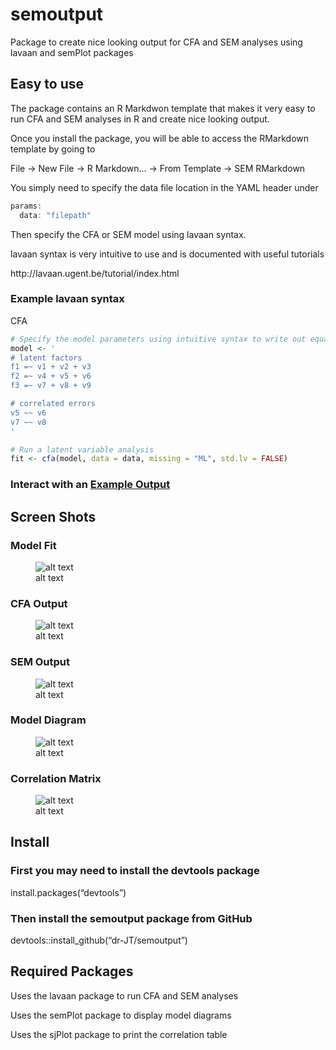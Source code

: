 # semoutput
Package to create nice looking output for CFA and SEM analyses using lavaan and semPlot packages

## Easy to use

The package contains an R Markdwon template that makes it very easy to run CFA and SEM analyses in R and create nice looking output.

Once you install the package, you will be able to access the RMarkdown template by going to

File -> New File -> R Markdown... -> From Template -> SEM RMarkdown

You simply need to specify the data file location in the YAML header under 

```r
params:
  data: "filepath"
```
  
Then specify the CFA or SEM model using lavaan syntax. 

lavaan syntax is very intuitive to use and is documented with useful tutorials

http://lavaan.ugent.be/tutorial/index.html

### Example lavaan syntax

CFA

```r
# Specify the model parameters using intuitive syntax to write out equations
model <- '
# latent factors
f1 =~ v1 + v2 + v3
f2 =~ v4 + v5 + v6
f3 =~ v7 + v8 + v9

# correlated errors
v5 ~~ v6
v7 ~~ v8
'

# Run a latent variable analysis
fit <- cfa(model, data = data, missing = "ML", std.lv = FALSE)

```

### Interact with an [Example Output](http://englelab.gatech.edu/R/Example_semoutput.html)

## Screen Shots

### Model Fit

![alt text](https://github.com/dr-JT/semoutput/blob/master/Example/ModelFit_CFA.png)

### CFA Output

![alt text](https://github.com/dr-JT/semoutput/blob/master/Example/Output_CFA.png)

### SEM Output

![alt text](https://github.com/dr-JT/semoutput/blob/master/Example/Output_SEM.png)


### Model Diagram

![alt text](https://github.com/dr-JT/semoutput/blob/master/Example/DiagramModel_SEM.png)

### Correlation Matrix

![alt text](https://github.com/dr-JT/semoutput/blob/master/Example/CorrelationMatrix.png)


## Install

### First you may need to install the devtools package

install.packages("devtools")

### Then install the semoutput package from GitHub

devtools::install_github("dr-JT/semoutput")

## Required Packages

Uses the lavaan package to run CFA and SEM analyses

Uses the semPlot package to display model diagrams

Uses the sjPlot package to print the correlation table
